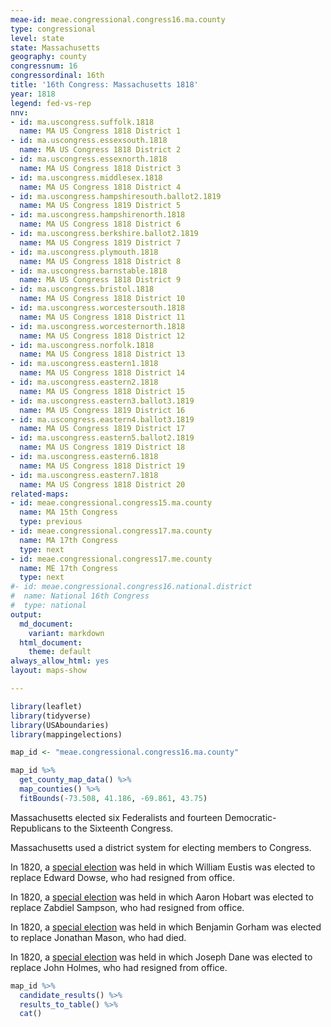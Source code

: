 ```yaml
---
meae-id: meae.congressional.congress16.ma.county
type: congressional
level: state
state: Massachusetts
geography: county
congressnum: 16
congressordinal: 16th
title: '16th Congress: Massachusetts 1818'
year: 1818
legend: fed-vs-rep
nnv:
- id: ma.uscongress.suffolk.1818
  name: MA US Congress 1818 District 1
- id: ma.uscongress.essexsouth.1818
  name: MA US Congress 1818 District 2
- id: ma.uscongress.essexnorth.1818
  name: MA US Congress 1818 District 3
- id: ma.uscongress.middlesex.1818
  name: MA US Congress 1818 District 4
- id: ma.uscongress.hampshiresouth.ballot2.1819
  name: MA US Congress 1819 District 5
- id: ma.uscongress.hampshirenorth.1818
  name: MA US Congress 1818 District 6
- id: ma.uscongress.berkshire.ballot2.1819
  name: MA US Congress 1819 District 7
- id: ma.uscongress.plymouth.1818
  name: MA US Congress 1818 District 8
- id: ma.uscongress.barnstable.1818
  name: MA US Congress 1818 District 9
- id: ma.uscongress.bristol.1818
  name: MA US Congress 1818 District 10
- id: ma.uscongress.worcestersouth.1818
  name: MA US Congress 1818 District 11
- id: ma.uscongress.worcesternorth.1818
  name: MA US Congress 1818 District 12
- id: ma.uscongress.norfolk.1818
  name: MA US Congress 1818 District 13
- id: ma.uscongress.eastern1.1818
  name: MA US Congress 1818 District 14
- id: ma.uscongress.eastern2.1818
  name: MA US Congress 1818 District 15
- id: ma.uscongress.eastern3.ballot3.1819
  name: MA US Congress 1819 District 16
- id: ma.uscongress.eastern4.ballot3.1819
  name: MA US Congress 1819 District 17
- id: ma.uscongress.eastern5.ballot2.1819
  name: MA US Congress 1819 District 18
- id: ma.uscongress.eastern6.1818
  name: MA US Congress 1818 District 19
- id: ma.uscongress.eastern7.1818
  name: MA US Congress 1818 District 20
related-maps:
- id: meae.congressional.congress15.ma.county
  name: MA 15th Congress
  type: previous
- id: meae.congressional.congress17.ma.county
  name: MA 17th Congress
  type: next
- id: meae.congressional.congress17.me.county
  name: ME 17th Congress
  type: next
#- id: meae.congressional.congress16.national.district
#  name: National 16th Congress
#  type: national
output:
  md_document:
    variant: markdown
  html_document:
    theme: default
always_allow_html: yes
layout: maps-show

---
```


```r
library(leaflet)
library(tidyverse)
library(USAboundaries)
library(mappingelections)

map_id <- "meae.congressional.congress16.ma.county"
```

<div class="map">

```r
map_id %>%
  get_county_map_data() %>%
  map_counties() %>% 
  fitBounds(-73.508, 41.186, -69.861, 43.75)
```

</div>

Massachusetts elected six Federalists and fourteen Democratic-Republicans to the Sixteenth Congress.

Massachusetts used a district system for electing members to Congress. 

In 1820, a [special election](https://elections.lib.tufts.edu/catalog/tufts:ma.uscongress.norfolk.special.1820) was held in which William Eustis was elected to replace Edward Dowse, who had resigned from office. 

In 1820, a [special election](https://elections.lib.tufts.edu/catalog/tufts:ma.uscongress.plymouth.special.ballot2.1820) was held in which Aaron Hobart was elected to replace Zabdiel Sampson, who had resigned from office. 

In 1820, a [special election](https://elections.lib.tufts.edu/catalog/tufts:ma.uscongress.suffolk.special.ballot2.1820) was held in which Benjamin Gorham was elected to replace Jonathan Mason, who had died. 

In 1820, a [special election](https://elections.lib.tufts.edu/catalog/tufts:me.uscongress1.special.1820) was held in which Joseph Dane was elected to replace John Holmes, who had resigned from office.

<div class="results-table">

```r
map_id %>%
  candidate_results() %>%
  results_to_table() %>%
  cat()
```

</div>
